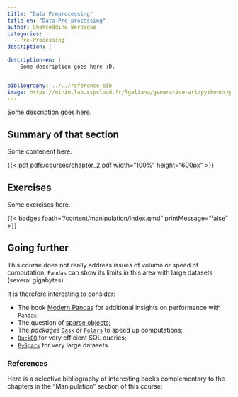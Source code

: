 ```yaml
---
title: "Data Preprocessing"
title-en: "Data Pre-processing"
author: Chemseddine Berbague
categories:
  - Pre-Processing
description: |
  
description-en: |
    Some description goes here :D.


bibliography: ../../reference.bib
image: https://minio.lab.sspcloud.fr/lgaliana/generative-art/pythonds/panda.png
---
```



::: {.content-visible when-profile="en"}

Some description goes here.
:::


::: {.content-visible when-profile="en"}

## Summary of that section {.unnumbered}

Some contenent here.

:::

{{< pdf pdfs/courses/chapter_2.pdf width="100%" height="600px" >}}



::: {.content-visible when-profile="en"}

## Exercises {.unnumbered}

Some exercises here.

:::


{{< badges
    fpath="/content/manipulation/index.qmd"
    printMessage="false"
>}}



::: {.content-visible when-profile="en"}

## Going further {.unnumbered}

This course does not really address issues of volume or speed of 
computation. 
`Pandas` can show its limits in this area with large datasets
(several gigabytes).

It is therefore interesting to consider:

* The book [Modern Pandas](https://tomaugspurger.github.io/modern-1-intro.html)
for additional insights on performance with `Pandas`;
* The question of
[sparse objects](https://chrisalbon.com/machine_learning/vectors_matrices_and_arrays/create_a_sparse_matrix/);
* The _packages_ [`Dask`](https://dask.org/) or [`Polars`](https://ssphub.netlify.app/post/polars/) to speed up computations;
* [`DuckDB`](https://duckdb.org/docs/api/python/overview.html) for very efficient SQL queries;
* [`PySpark`](https://spark.apache.org/docs/latest/api/python/index.html) for very large datasets.

:::



::: {.content-visible when-profile="en"}

### References {.unnumbered}

Here is a selective bibliography of interesting books
complementary to the chapters in the "Manipulation" section of this course:

:::

::: {#refs}
:::

